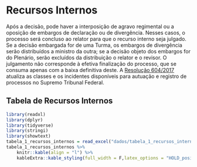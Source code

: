 # Recursos Internos

Após a decisão, pode haver a interposição de agravo regimental ou a oposição de embargos de declaração ou de divergência. Nesses casos, o processo será concluso ao relator para que o recurso interno seja julgado. Se a decisão embargada for de uma Turma, os embargos de divergência serão distribuídos a ministro da outra; se a decisão objeto dos embargos for do Plenário, serão excluídos da distribuição o relator e o revisor. O julgamento não corresponde à efetiva finalização do processo, que se consuma apenas com a baixa definitiva deste.
A [Resolução 604/2017](http://www.stf.jus.br/ARQUIVO/NORMA/RESOLUCAO604-2017.PDF) atualiza as classes e os incidentes disponíveis para autuação e registro de processos no Supremo Tribunal Federal.

## Tabela de Recursos Internos
```r
library(readxl)
library(dplyr)
library(tidyverse)
library(stringi)
library(showtext)
tabela_1_recursos_internos = read_excel("dados/tabela_1_recursos_internos.xlsx")
tabela_1_recursos_internos %>%
    knitr::kable(align = "l") %>% 
    kableExtra::kable_styling(full_width = F,latex_options = "HOLD_position",font_size = 14)
```

